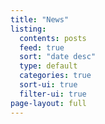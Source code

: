 ```yaml
---
title: "News"
listing:
  contents: posts
  feed: true
  sort: "date desc"
  type: default
  categories: true
  sort-ui: true
  filter-ui: true
page-layout: full
---
```

